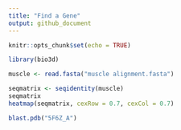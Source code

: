```yaml
---
title: "Find a Gene"
output: github_document
---
```


```r
knitr::opts_chunk$set(echo = TRUE)
```

```r
library(bio3d)

```

```r
muscle <- read.fasta("muscle alignment.fasta")
```


```r
seqmatrix <- seqidentity(muscle)
seqmatrix
heatmap(seqmatrix, cexRow = 0.7, cexCol = 0.7)
```



```r

blast.pdb("5F6Z_A")
```

